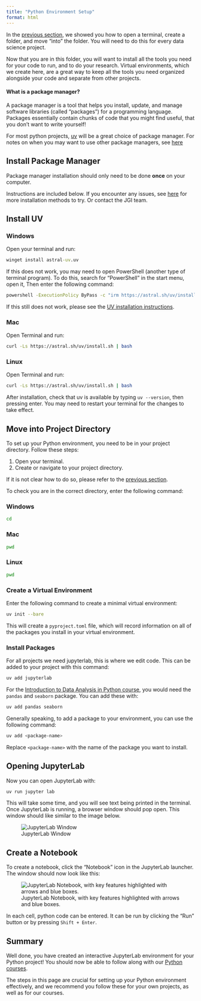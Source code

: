 ```yaml
---
title: "Python Environment Setup"
format: html
---
```


In the [previous section](./01-initial-setup.qmd), we showed you 
how to open a terminal, create a folder, and move "into" the 
folder. You will need to do this for every data science project.

Now that you are in this folder, you will want to install all
the tools you need for your code to run, and to do your research.
Virtual environments, which we create here, are a great way to keep 
all the tools you need organized alongside your code and 
separate from other projects.

::: {.callout-tip collapse="true"}
#### What is a package manager?

A package manager is a tool that helps you install, update, and manage software libraries (called "packages") for a programming language. Packages essentially contain chunks of code that you might find useful,
that you don't want to write yourself!

For most python projects, [uv](https://docs.astral.sh/uv/) will be 
a great choice of package manager. For notes on when you may want to use other package managers, see [here](./05-FAQs.qmd#)
::: 

## Install Package Manager

Package manager installation should only need
to be done **once** on your computer.

Instructions are included below. If you encounter any issues, see [here](https://docs.astral.sh/uv/getting-started/installation/) for more installation methods to try. Or contact the JGI team.

## Install UV

::: {.panel-tabset}

### Windows

Open your terminal and run:

```bat
winget install astral-uv.uv
```

If this does not work, you may need to open
PowerShell (another type of terminal program). To do this, search for "PowerShell" in the start menu, open it, Then enter the following command:

```bat
powershell -ExecutionPolicy ByPass -c "irm https://astral.sh/uv/install.ps1 | iex"
```

If this still does not work, please see the [UV installation instructions](https://docs.astral.sh/uv/getting-started/installation/). 

### Mac

Open Terminal and run:

```bash
curl -Ls https://astral.sh/uv/install.sh | bash
```

### Linux

Open Terminal and run:

```bash
curl -Ls https://astral.sh/uv/install.sh | bash
```
:::

After installation, check that uv is available by 
typing `uv --version`, then pressing enter. You may need to restart your terminal for the changes to take effect.

## Move into Project Directory

To set up your Python environment, you need to be in your project directory. Follow these steps:

1. Open your terminal.
2. Create or navigate to your project directory.

If it is not clear how to do so, please refer to the [previous section](./01-initial-setup.qmd).

To check you are in the correct directory, enter the following
command:

::: {.panel-tabset}

### Windows
```bat
cd
```

### Mac
```bash
pwd
```

### Linux

```bash
pwd
```
:::

### Create a Virtual Environment

Enter the following command to create a minimal virtual environment:

```bash
uv init --bare
```

This will create a `pyproject.toml` file, which will record information
on all of the packages you install in your virtual environment.

### Install Packages

For all projects we need jupyterlab, this is
where we edit code. This can be added to your project 
with this command:

```bash
uv add jupyterlab
```

For the [Introduction to Data Analysis in Python course](https://bristol-training.github.io/data-analysis-python-1/), you would need the `pandas` and `seaborn` package. You can add these with:

```bash
uv add pandas seaborn
```

Generally speaking, to add a package to your environment, you can use the following command:

```bash
uv add <package-name>
```

Replace `<package-name>` with the name of the package you want to install.

## Opening JupyterLab

Now you can open JupyterLab with:

```bash
uv run jupyter lab
```

This will take some time, and you will see text being
printed in the terminal. Once JupyterLab is running, a browser
window should pop open. This window should like similar to
the image below.

![JupyterLab Window](../assets/jupyterlab.png)

## Create a Notebook

To create a notebook, click the "Notebook" icon in the JupyterLab launcher. The window should now look like this:

![JupyterLab Notebook, with key features highlighted with arrows and blue boxes.](../assets/jupyterlab-notebook.png)

In each cell, python code can be entered. It can be run by clicking the "Run" button or by pressing `Shift + Enter`.

## Summary

Well done, you have created an interactive JupyterLab environment for your Python project! You should now be able to follow along
with our [Python courses](https://bristol-training.github.io/courses.html#python). 

The steps in this page are crucial for setting up your Python environment effectively, and we recommend you follow these for your
own projects, as well as for our courses.

